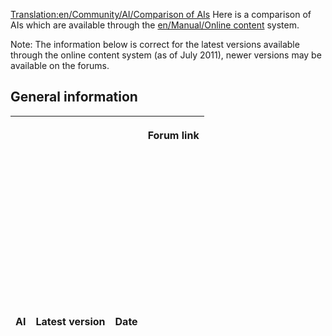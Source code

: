 [[Translation:en/Community/AI/Comparison of AIs]]
Here is a comparison of AIs which are available through the [[en/Manual/Online content]] system.

Note: The information below is correct for the latest versions available through the online content system (as of July 2011), newer versions may be available on the forums.

==General information==
{|border="1" 
 ! scope="col" | AI
 ! scope="col" | Latest version 
 ! scope="col" | Date
 ! scope="col" | Forum link
 {{en/Community/AI/AI general|AdmiralAI|25|August 2010|38057}}
 {{en/Community/AI/AI general|AIAI|zeta - bananas|November 2010|47298}}
 {{en/Community/AI/AI general|AroAI|1.2|April 2011|49496}}
 {{en/Community/AI/AI general|ChooChoo|394|March 2011|44225}}
 {{en/Community/AI/AI general|Chopper|7|September 2009|45070}}
 {{en/Community/AI/AI general|CluelessPlus|25|May 2011|41462}}
 {{en/Community/AI/AI general|Convoy|11|February 2011|37946}}
 {{en/Community/AI/AI general|Denver & Rio Grande|1|September 2009|44287}}
 {{en/Community/AI/AI general|DictatorAI|104|June 2011|52982}}
 {{en/Community/AI/AI general|gelignAIte|1.1|December 2010|51853}}
 {{en/Community/AI/AI general|Idle|1|October 2010|0}}
 {{en/Community/AI/AI general|IdleMore|1|November 2010|0}}
 {{en/Community/AI/AI general|MailAI|20110121|January 2011|52478}}
 {{en/Community/AI/AI general|MogulAI|5900|October 2010|44760}}
 {{en/Community/AI/AI general|NoCAB|2.1.3|November 2010|20203}}
 {{en/Community/AI/AI general|OtviAI|396|April 2011|39707}}
 {{en/Community/AI/AI general|PathZilla|6|July 2009|38645}}
 {{en/Community/AI/AI general|PAXLink|14|February 2010|41518}}
 {{en/Community/AI/AI general|RoadRunner|6|November 2010|48281}}
 {{en/Community/AI/AI general|rocketAI|1|November 2009|0}}
 {{en/Community/AI/AI general|Rondje om de kerk|385|January 2011|39756}}
 {{en/Community/AI/AI general|SimpleAI|6|June 2011|44809}}
 {{en/Community/AI/AI general|StreetTraffic1|April 2009|0}}
 {{en/Community/AI/AI general|Terron AI|203|June 2011|54639}}
 {{en/Community/AI/AI general|TownCars|5|March 2011|42393}}
 {{en/Community/AI/AI general|trAIns|2|April 2010|44725}}
 {{en/Community/AI/AI general|Trans AI|100307|March 2010|42272}}
 {{en/Community/AI/AI general|TutorialAI|4|June 2011|55400}}
 {{en/Community/AI/AI general|WmDOT|6|April 2011|53698}}
 {{en/Community/AI/AI general|WrightAI|3|February 2009|0}}
|}